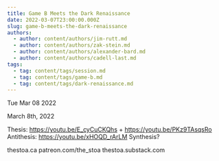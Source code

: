 ```yaml
---
title: Game B Meets the Dark Renaissance
date: 2022-03-07T23:00:00.000Z
slug: game-b-meets-the-dark-renaissance
authors:
  - author: content/authors/jim-rutt.md
  - author: content/authors/zak-stein.md
  - author: content/authors/alexander-bard.md
  - author: content/authors/cadell-last.md
tags:
  - tag: content/tags/session.md
  - tag: content/tags/game-b.md
  - tag: content/tags/dark-renaissance.md
---
```






Tue Mar 08 2022

March 8th, 2022

Thesis: https://youtu.be/E_cyCuCKQhs + https://youtu.be/PKz9TAsqsRo
Antithesis: https://youtu.be/xHOQD_rArLM
Synthesis?

thestoa.ca
patreon.com/the_stoa
thestoa.substack.com


